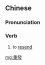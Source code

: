 {{also|重发}}
==Chinese==
{{zh-forms|s=重发}}

===Pronunciation===
{{zh-pron
|m=chóngfā
|cat=v
}}

===Verb===
{{zh-verb}}

# to [[resend]]

[[mg:重發]]